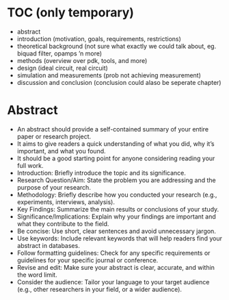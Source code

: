 # TOC (only temporary) {.unnumbered}

- abstract
- introduction (motivation, goals, requirements, restrictions)
- theoretical background (not sure what exactly we could talk about, eg. biquad filter, opamps 'n more)
- methods (overview over pdk, tools, and more)
- design (ideal circuit, real circuit)
- simulation and measurements (prob not achieving measurement)
- discussion and conclusion (conclusion could alaso be seperate chapter)

# Abstract {.unnumbered}

- An abstract should provide a self-contained summary of your entire paper or research project. 
- It aims to give readers a quick understanding of what you did, why it's important, and what you found. 
- It should be a good starting point for anyone considering reading your full work. 
- Introduction: Briefly introduce the topic and its significance.
- Research Question/Aim: State the problem you are addressing and the purpose of your research.
- Methodology: Briefly describe how you conducted your research (e.g., experiments, interviews, analysis).
- Key Findings: Summarize the main results or conclusions of your study.
- Significance/Implications: Explain why your findings are important and what they contribute to the field. 
- Be concise: Use short, clear sentences and avoid unnecessary jargon. 
- Use keywords: Include relevant keywords that will help readers find your abstract in databases. 
- Follow formatting guidelines: Check for any specific requirements or guidelines for your specific journal or conference. 
- Revise and edit: Make sure your abstract is clear, accurate, and within the word limit. 
- Consider the audience: Tailor your language to your target audience (e.g., other researchers in your field, or a wider audience).
